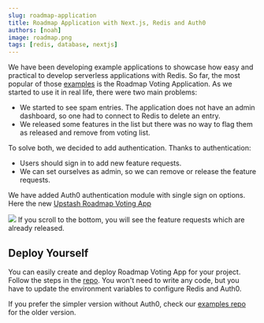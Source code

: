 ```yaml
---
slug: roadmap-application
title: Roadmap Application with Next.js, Redis and Auth0
authors: [noah]
image: roadmap.png
tags: [redis, database, nextjs]
---
```


We have been developing example applications to showcase how easy and practical to develop serverless applications with Redis. So far, the most popular of those [examples](https://github.com/upstash/examples) is the Roadmap Voting Application. As we started to use it in real life, there were two main problems:

- We started to see spam entries. The application does not have an admin dashboard, so one had to connect to Redis to delete an entry.
- We released some features in the list but there was no way to flag them as released and remove from voting list.

To solve both, we decided to add authentication. Thanks to authentication:

- Users should sign in to add new feature requests.
- We can set ourselves as admin, so we can remove or release the feature requests.

We have added Auth0 authentication module with single sign on options. Here the new [Upstash Roadmap Voting App](https://roadmap.upstash.com)

<img src="/img/blog/roadmap.png" />
If you scroll to the bottom, you will see the feature requests which are already
released.

## Deploy Yourself

You can easily create and deploy Roadmap Voting App for your project. Follow the steps in the [repo](https://github.com/upstash/roadmap). You won't need to write any code, but you have to update the environment variables to configure Redis and Auth0.

If you prefer the simpler version without Auth0, check our [examples repo](https://github.com/upstash/redis-examples/tree/master/roadmap-voting-app) for the older version.
